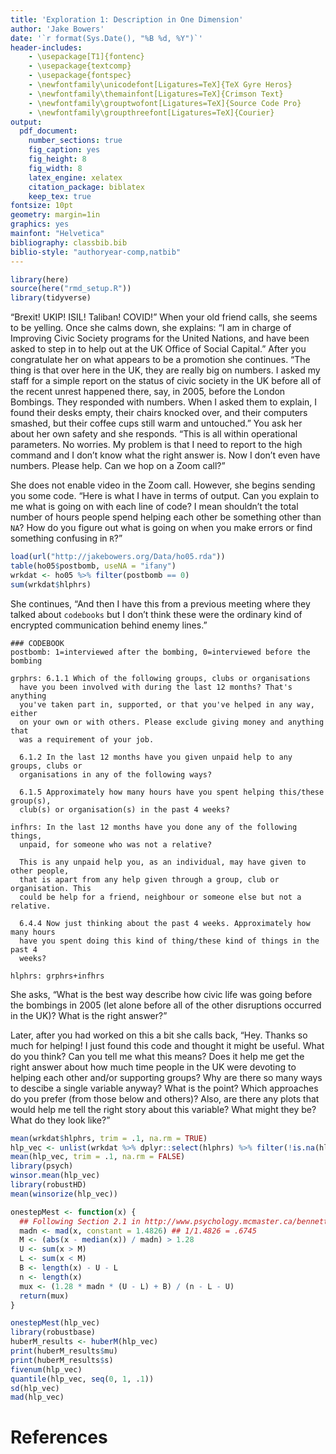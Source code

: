 ```yaml
---
title: 'Exploration 1: Description in One Dimension'
author: 'Jake Bowers'
date: '`r format(Sys.Date(), "%B %d, %Y")`'
header-includes:
    - \usepackage[T1]{fontenc}
    - \usepackage{textcomp}
    - \usepackage{fontspec}
    - \newfontfamily\unicodefont[Ligatures=TeX]{TeX Gyre Heros}
    - \newfontfamily\themainfont[Ligatures=TeX]{Crimson Text}
    - \newfontfamily\grouptwofont[Ligatures=TeX]{Source Code Pro}
    - \newfontfamily\groupthreefont[Ligatures=TeX]{Courier}
output:
  pdf_document:
    number_sections: true
    fig_caption: yes
    fig_height: 8
    fig_width: 8
    latex_engine: xelatex
    citation_package: biblatex
    keep_tex: true
fontsize: 10pt
geometry: margin=1in
graphics: yes
mainfont: "Helvetica"
bibliography: classbib.bib
biblio-style: "authoryear-comp,natbib"
---
```


<!-- Make this document using library(rmarkdown); render("exploration1.Rmd") -->
\input{mytexsymbols}

```r
library(here)
source(here("rmd_setup.R"))
library(tidyverse)
```

"Brexit! UKIP! ISIL! Taliban! COVID!" When your old friend calls, she seems to be yelling. Once
she calms down, she explains: "I am in charge of Improving Civic Society
programs for the United Nations, and have been asked to step in to help out at
the UK Office of Social Capital." After you congratulate her on what appears to
be a promotion she continues. "The thing is that over here in the UK, they are
really big on numbers. I asked my staff for a simple report on the status of
civic society in the UK before all of the recent unrest happened there, say, in
2005, before the London Bombings. They responded with numbers. When I asked
them to explain, I found their desks empty, their chairs knocked over, and
their computers smashed, but their coffee cups still warm and untouched." You
ask her about her own safety and she responds. "This is all within operational
parameters. No worries. My problem is that I need to report to the high command
and I don't know what the right answer is. Now I don't even have numbers. Please help. Can we hop on a
Zoom call?"

She does not enable video in the Zoom call. However, she begins sending you some
code. "Here is what I have in terms of output. Can you explain to me what is
going on with each line of code? I mean shouldn't the total number of hours people spend helping each
other be something other than `NA`? How do you figure out what is going on when
you make errors or find something confusing in `R`?"


```r
load(url("http://jakebowers.org/Data/ho05.rda"))
table(ho05$postbomb, useNA = "ifany")
wrkdat <- ho05 %>% filter(postbomb == 0)
sum(wrkdat$hlphrs)
```

She continues, "And then I have this from a previous meeting where they talked
about `codebooks` but I don't think these were the ordinary kind of encrypted
communication behind enemy lines."

```
### CODEBOOK
postbomb: 1=interviewed after the bombing, 0=interviewed before the bombing

grphrs: 6.1.1 Which of the following groups, clubs or organisations
  have you been involved with during the last 12 months? That's anything
  you've taken part in, supported, or that you've helped in any way, either
  on your own or with others. Please exclude giving money and anything that
  was a requirement of your job.

  6.1.2 In the last 12 months have you given unpaid help to any groups, clubs or
  organisations in any of the following ways?

  6.1.5 Approximately how many hours have you spent helping this/these group(s),
  club(s) or organisation(s) in the past 4 weeks?

infhrs: In the last 12 months have you done any of the following things,
  unpaid, for someone who was not a relative?

  This is any unpaid help you, as an individual, may have given to other people,
  that is apart from any help given through a group, club or organisation. This
  could be help for a friend, neighbour or someone else but not a relative.

  6.4.4 Now just thinking about the past 4 weeks. Approximately how many hours
  have you spent doing this kind of thing/these kind of things in the past 4
  weeks?

hlphrs: grphrs+infhrs
```

She asks, "What is the best way describe how civic life was going before the
bombings in 2005 (let alone before all of the other disruptions occurred in the
UK)? What is the right answer?"

Later, after you had worked on this a bit she calls back, "Hey. Thanks so much
for helping! I just found this code and thought it might be useful. What do you
think? Can you tell me what this means? Does it help me get the right answer
about how much time people in the UK were devoting to helping each other and/or
supporting groups? Why are there so many ways to descibe a single variable
anyway? What is the point? Which approaches do you prefer (from those below and
others)? Also, are there any plots that would help me tell the right story about
this variable? What might they be? What do they look like?"

```r
mean(wrkdat$hlphrs, trim = .1, na.rm = TRUE)
hlp_vec <- unlist(wrkdat %>% dplyr::select(hlphrs) %>% filter(!is.na(hlphrs)))
mean(hlp_vec, trim = .1, na.rm = FALSE)
library(psych)
winsor.mean(hlp_vec)
library(robustHD)
mean(winsorize(hlp_vec))

onestepMest <- function(x) {
  ## Following Section 2.1 in http://www.psychology.mcmaster.ca/bennett/boot09/rt2.pdf
  madn <- mad(x, constant = 1.4826) ## 1/1.4826 = .6745
  M <- (abs(x - median(x)) / madn) > 1.28
  U <- sum(x > M)
  L <- sum(x < M)
  B <- length(x) - U - L
  n <- length(x)
  mux <- (1.28 * madn * (U - L) + B) / (n - L - U)
  return(mux)
}

onestepMest(hlp_vec)
library(robustbase)
huberM_results <- huberM(hlp_vec)
print(huberM_results$mu)
print(huberM_results$s)
fivenum(hlp_vec)
quantile(hlp_vec, seq(0, 1, .1))
sd(hlp_vec)
mad(hlp_vec)
```

<!-- see also https://dornsife.usc.edu/labs/rwilcox/software/ and WRS:::mest  https://dornsife.usc.edu/assets/sites/239/docs/WRS2.pdf and the MASS library--->

# References
